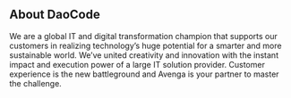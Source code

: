 ## About DaoCode

We are a global IT and digital transformation champion that supports our customers in realizing technology’s huge potential for a smarter and more sustainable world.
We’ve united creativity and innovation with the instant impact and execution power of a large IT solution provider.
Customer experience is the new battleground and Avenga is your partner to master the challenge.
